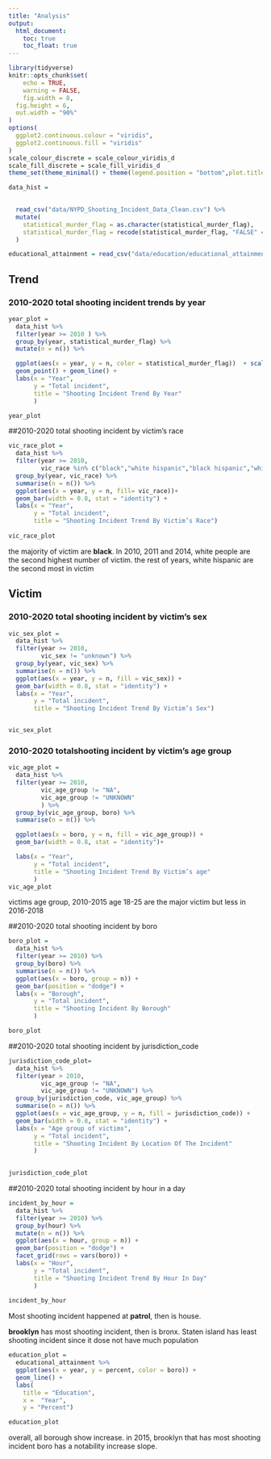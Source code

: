 ```yaml
---
title: "Analysis"
output: 
  html_document:
    toc: true
    toc_float: true
---
```

```r
library(tidyverse)
knitr::opts_chunk$set(
	echo = TRUE,
	warning = FALSE,
	fig.width = 8, 
  fig.height = 6,
  out.width = "90%"
)
options(
  ggplot2.continuous.colour = "viridis",
  ggplot2.continuous.fill = "viridis"
)
scale_colour_discrete = scale_colour_viridis_d
scale_fill_discrete = scale_fill_viridis_d
theme_set(theme_minimal() + theme(legend.position = "bottom",plot.title = element_text(face = "bold")))
```


```r
data_hist = 

 
  read_csv("data/NYPD_Shooting_Incident_Data_Clean.csv") %>%
  mutate(
    statistical_murder_flag = as.character(statistical_murder_flag),
    statistical_murder_flag = recode(statistical_murder_flag, "FALSE" = "survived","TRUE" = "murdered")
  )

```



```r
educational_attainment = read_csv("data/education/educational_attainment.csv") 
```
 

## Trend
### 2010-2020 total shooting incident trends by year
```r
year_plot = 
  data_hist %>% 
  filter(year >= 2010 ) %>% 
  group_by(year, statistical_murder_flag) %>%
  mutate(n = n()) %>% 

  ggplot(aes(x = year, y = n, color = statistical_murder_flag))  + scale_x_continuous(breaks = seq(2010, 2020, by = 1)) +
  geom_point() + geom_line() +
  labs(x = "Year",
       y = "Total incident",
       title = "Shooting Incident Trend By Year"
       )

year_plot
```





##2010-2020 total shooting incident by victim’s race

```r
vic_race_plot = 
  data_hist %>%
  filter(year >= 2010,
         vic_race %in% c("black","white hispanic","black hispanic","white","asian / pacific islander","white")) %>% 
  group_by(year, vic_race) %>%
  summarise(n = n()) %>%
  ggplot(aes(x = year, y = n, fill= vic_race))+ 
  geom_bar(width = 0.8, stat = "identity") +
  labs(x = "Year",
       y = "Total incident",
       title = "Shooting Incident Trend By Victim’s Race")
       
vic_race_plot
```

the majority of victim are **black**. In 2010, 2011 and 2014, white people are the second highest number of victim. the rest of years, white hispanic are the second most in victim


## Victim
### 2010-2020 total shooting incident by victim’s sex
```r
vic_sex_plot = 
  data_hist %>% 
  filter(year >= 2010,
         vic_sex != "unknown") %>% 
  group_by(year, vic_sex) %>%
  summarise(n = n()) %>% 
  ggplot(aes(x = year, y = n, fill = vic_sex)) + 
  geom_bar(width = 0.8, stat = "identity") +
  labs(x = "Year",
       y = "Total incident",
       title = "Shooting Incident Trend By Victim’s Sex")


vic_sex_plot
```







### 2010-2020 totalshooting incident by victim’s age group

```r
vic_age_plot = 
  data_hist %>% 
  filter(year >= 2010,
         vic_age_group != "NA",
         vic_age_group != "UNKNOWN"
         ) %>% 
  group_by(vic_age_group, boro) %>%
  summarise(n = n()) %>% 

  ggplot(aes(x = boro, y = n, fill = vic_age_group)) + 
  geom_bar(width = 0.8, stat = "identity")+

  labs(x = "Year",
       y = "Total incident",
       title = "Shooting Incident Trend By Victim’s age"
       )
vic_age_plot
```
victims age group, 2010-2015 age 18-25 are the major victim but less in 2016-2018

##2010-2020 total shooting incident by boro
```r
boro_plot = 
  data_hist %>% 
  filter(year >= 2010) %>% 
  group_by(boro) %>%
  summarise(n = n()) %>% 
  ggplot(aes(x = boro, group = n)) + 
  geom_bar(position = "dodge") +
  labs(x = "Borough",
       y = "Total incident",
       title = "Shooting Incident By Borough"
       )

boro_plot
```



##2010-2020 total shooting incident by jurisdiction_code
```r
jurisdiction_code_plot=
  data_hist %>%
  filter(year > 2010,
         vic_age_group != "NA",
         vic_age_group != "UNKNOWN") %>% 
  group_by(jurisdiction_code, vic_age_group) %>%
  summarise(n = n()) %>% 
  ggplot(aes(x = vic_age_group, y = n, fill = jurisdiction_code)) + 
  geom_bar(width = 0.8, stat = "identity") +
  labs(x = "Age group of victims",
       y = "Total incident",
       title = "Shooting Incident By Location Of The Incident"
       )

  
jurisdiction_code_plot
```



##2010-2020 total shooting incident by hour in a day


```r
incident_by_hour =
  data_hist %>%
  filter(year >= 2010) %>% 
  group_by(hour) %>%
  mutate(n = n()) %>% 
  ggplot(aes(x = hour, group = n)) + 
  geom_bar(position = "dodge") +
  facet_grid(rows = vars(boro)) +
  labs(x = "Hour",
       y = "Total incident",
       title = "Shooting Incident Trend By Hour In Day"
       )
  
incident_by_hour
```




Most shooting incident happened at **patrol**, then is house.



**brooklyn** has most shooting incident, then is bronx. Staten island has least shooting incident since it dose not have much population

```r
education_plot = 
  educational_attainment %>%
  ggplot(aes(x = year, y = percent, color = boro)) +
  geom_line() +
  labs(
    title = "Education", 
    x =  "Year",
    y = "Percent") 

education_plot
```


overall, all borough show increase.  in 2015, brooklyn that has most shooting incident boro has a notability increase slope.

